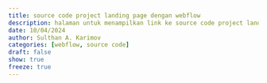 ```yaml
---
title: source code project landing page dengan webflow
description: halaman untuk menampilkan link ke source code project landing page dengan webflow
date: 10/04/2024
author: Sulthan A. Karimov
categories: [webflow, source code]
draft: false
show: true
freeze: true
---
```

